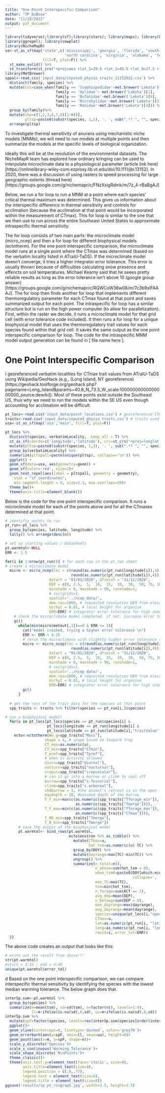 ```yaml
---
title: "One-Point Interspecific Comparison"
author: "TP DuBose"
date: "11/18/2022"
output: pdf_document
---
```


```r
library(tidyverse);library(sf);library(stars); library(maps); library(knitr)
library(ggrepel); library(cowplot)
library(NicheMapR)
se<-st_as_sf(map('state',c('mississippi', 'georgia', 'florida', 'south carolina', 
                           'north carolina', 'virginia', 'alabama', 'tennessee'), 
                 fill=T, plot=F)) %>%
  st_make_valid() %>%
  st_transform(st_crs("+proj=aea +lat_1=29.5 +lat_2=45.5 +lat_0=37.5 +lon_0=-96 +x_0=0 +y_0=0 +ellps=GRS80 +datum=NAD83 +units=km +no_defs"))
library(MetBrewer)
sppal<-read.csv('input_data/inputed_physio_traits_11152022.csv') %>%
  distinct(family, species) %>%
  mutate(col=case_when(family == 'Scaphiopodidae'~met.brewer('Lakota')[2],
                       family == 'Hylidae'~ met.brewer('Lakota')[1],
                       family == 'Bufonidae'~met.brewer('Lakota')[6],
                       family == 'Microhylidae'~met.brewer('Lakota')[3],
                       family == 'Ranidae'~met.brewer('Lakota')[4])) %>%
  group_by(family)%>%
  mutate(shp=c(1,2,3,6,7,8)[1:n()],
         pltsp=paste0(substr(species, 1,1), '. ', sub(".*? ", "", species))) %>%
  arrange(pltsp)
```

To investigate thermal sensitivity of anurans using mechanistic niche models (MNMs), we will need to run models at multiple points and then summarize the models at the specific levels of biological organization. 

Ideally this will be at the resolution of the environmental datasets. The NicheMapR team has explored how ordinary kringing can be used to interpolate microclimate data to a physiological parameter (article link here)[https://onlinelibrary-wiley-com.ezproxy.lib.vt.edu/doi/10.1111/jbi.13152]. In 2020, there was a discussion of using rasters to speed processing for large geographic extents (thread here)[https://groups.google.com/g/nichemapr/c/FNzXsigRdmk/m/7z_4-rBaBgAJ]

Below, we run a for loop to run a MNM at a point where each species' critical thermal maximum was determined. This gives us information about the interspecific difference in thermal sensitivity and controls for acclimation (because the acclimation at that point would be incorporated within the measurement of CTmax). This for loop is similar to the one that we then use to run across the entire Southeast United States to approximate intraspecific thermal sensitivity.

The for loop consists of two main parts: the microclimate model (micro_ncep) and then a for loop for different biophysical models (ectotherm). For the one point interspecific comparison, the microclimate model runs at a single point where the CTmax was determined (based on the verbatim locality listed in ATraiU-TaDS). If the microclimate model doesn't converge, it tries a higher integrator error tolerance. This error is usually thrown because of difficulties calculating snow presence and effencts on soil temperatures. Michael Kearny said that he seees pretty reliable results as long as the error tolerance isn't above 10 (google group answer)[https://groups.google.com/g/nichemapr/c/RQWCoW38w08/m/7c3b9xlFAAAJ]. The for loop then finds another for loop that implements different thermoregulatory parameter for each CTmax found at that point and saves summarized output for each point. The intraspecific for loop has a similar structure but is run on the high power computer (to allow for parallelization). First, within the raster we decide, it runs a microclimate model for that grid cell (with error tolerance code included). It then runs a for loop for a unique biophysical model that uses the thermoregulatory trait values for each species found within that grid cell. It saves the same output as the one point interspecific comparison for loop. The code for the intraspecific MNM model output generation can be found in [ file name here ].

# One Point Interspecific Comparison

I georeferenced verbatim localities for CTmax trait values from ATraiU-TaDS using Wikipedia/GeoHack (e.g., (Long Island, NY georeference)[https://geohack.toolforge.org/geohack.php?pagename=Long_Island&params=40.8_N_73.3_W_scale:10000000000000000000_source:dewiki]). Most of these points exist outside the Southeast US, thus why we need to run the models within the SE US even though accounting for acclimation will be difficult. 

```r
pt_locs<-read.csv('input_data/point_locations.csv') # georeferenced CTmax localities
traits<-read.csv('input_data/inputed_physio_traits.csv') # traits used throughout our analyses
usa<-st_as_sf(map('usa','main', fill=T, plot=F))

pt_locs %>% 
  distinct(species, verbatimLocality, .keep_all = T) %>%
  st_as_sf(coords=c('longitude','latitude'), crs=st_crs("+proj=longlat +ellps=WGS84 +datum=WGS84")) %>%
  mutate(pltsp=paste0(substr(species, 1,1), '. ', sub(".*? ", "", species))) %>%
  group_by(verbatimLocality) %>%
  summarize(pltspall=paste(unique(pltsp), collapse='\n')) %>%
  ggplot() +
  geom_sf(data=usa, aes(geometry=geom)) +
  geom_sf(color='red', size=2)+
  geom_text_repel(aes(label = pltspall, geometry = geometry),
    stat = "sf_coordinates",
    min.segment.length = 0, size=2.3, max.overlaps=20)+
  theme_bw()+
  theme(axis.title=element_blank())
```
Below is the code for the one point interspecific comparison. It runs a microclimate model for each of the points above and for all the CTmaxes determined at that point. 

```r
# identifiy points to run
pt_run<-pt_locs %>% 
  group_by(species, latitude, longitude) %>% 
  tally() %>% arrange(desc(n))

# set up starting values / datasheets
pt.warmtol<-NULL
ERR <- 1.5

for(i in 1:nrow(pt_run)){ # for each row in the pt_run sheet
# create a microclimate model 
  micro <- micro_ncep(loc = c(round(as.numeric(pt_run$longitude[i]),4), 
                              round(as.numeric(pt_run$latitude[i]),4)),
                    dstart = "01/01/2020", dfinish = "31/12/2020",
                    DEP = c(0, 2.5,  5,  10,  15,  20,  30,  50, 75, 100), #cm
                    minshade = 0, maxshade = 90, runshade=1,
                    # soilgrids=1,
                    spatial='../ncep_data/',
                    dem.res=1000, # requested resolution DEM from elevatr in meters
                    Usrhyt = 0.01, # local height for organism
					ERR=ERR) # integrator error tolerance for high snow areas
	# check the microclimate model completed. if not, increase error tolerance				
	gc()
      while(min(micro$metout[,1])==0 & ERR <= 3){
        cat("model crashed, trying a higher error tolerance \n")
        ERR <- ERR + 0.25
		# rerun the microclimate with slightly higher error tolerance allowed
        micro <- micro_ncep(loc = c(round(as.numeric(pt_run$longitude[i]),4), 
                              round(as.numeric(pt_run$latitude[i]),4)),
                    dstart = "01/01/2020", dfinish = "31/12/2020",
                    DEP = c(0, 2.5,  5,  10,  15,  20,  30,  50, 75, 100), #cm
                    minshade = 0, maxshade = 90, runshade=1,
                    # soilgrids=1,
                    spatial='../ncep_data/',
                    dem.res=1000, # requested resolution DEM from elevatr in meters
                    Usrhyt = 0.01, # local height for organism
					ERR=ERR) # integrator error tolerance for high snow areas
        gc()
      }
	  
  # get the rest of the trait data for the species at that point
  spp_traits <- traits %>% filter(species == pt_run[i,]$species) 

# run a biophysical model!
  for(u in pt_locs[pt_locs$species == pt_run$species[i] & 
                   pt_locs$longitude == pt_run$longitude[i] & 
                   pt_locs$latitude == pt_run$latitude[i],"traitValue"]){
    ecto<-ectotherm(Ww_g=spp_traits["Mass"], 
                  shape = 4, # shape based on leopard frog
                  CT_max=as.numeric(u), 
                  CT_min=spp_traits["CTmin"], 
                  T_pref=spp_traits["Tpref"],
                  # when is activity allowed
                  diurn=spp_traits["diurnal"],
                  nocturn=spp_traits["nocturnal"],
                  crepus=spp_traits["crepuscular"],
                  # can it go into a burrow or climb to cool off
                  burrow=spp_traits["s.fossorial"],
                  climb=spp_traits["s.arboreal"],
                  shdburrow = 1, #the animal's retreat is in the open (0), in the shade when above or below CTmin in sun (1) or in shade always
                  maxdepth = 10, #maximum depth of the burrow
                  T_F_min=max(c(as.numeric(spp_traits["Tforage_min"]),
                                as.numeric(spp_traits["Tmerge"]))),
                  T_F_max=min(c(as.numeric(spp_traits["Tforage_max"]),
                                as.numeric(spp_traits["CTmax"]))),
                  T_RB_min=spp_traits["Tmerge"],
                  T_B_min=spp_traits["Tmerge"])
	  # save the output of the biophysical model
      pt.warmtol<- bind_rows(pt.warmtol,
                             ecto$environ %>% as_tibble() %>%
                               mutate(CTmax=u,
                                      hot_tsm=as.numeric(u)-TC) %>% 
                               group_by(DOY) %>% 
                               mutate(dayrange=max(TC)-min(TC)) %>%
                               ungroup() %>%
                               summarize(n_total=n(),
                                         n_above=sum(hot_tsm < 0),
                                         when_tsm0=paste0(DOY[which.min(hot_tsm)], 
                                                          collapse=', '),
                                         max_TC=max(TC),
                                         tsm=min(hot_tsm),
                                         n_forage=sum(ACT == 2),
                                         avg_dep=mean(DEP),
                                         n_belowg=sum(DEP < 0),
                                         max_dayrange=max(dayrange),
                                         avg_dayrange=mean(dayrange),
                                         species=unique(pt_locs[i,"species"]),
                                         CTmax=u,
                                         lat=as.numeric(pt_run[i, "latitude"]),
                                         long=as.numeric(pt_run[i, "longitude"]),
                                         rowid=i, error_tol=ERR)) 
  }}
```

The above code creates an output that looks like this: 

```r
# write out the result from above!!!
str(pt.warmtol)
#start = 3:16 ; end = 4:40
unique(pt.warmtol$error_tol)
```
d
Based on the one point interspecific comparison, we can compare interspecific thermal sensitivity by identifying the species with the lowest median warming tolerance. The below graph does that. 

```r
interSp.sum<-pt.warmtol %>%
  group_by(species) %>%
  summarize(m=mean(tsm), sd=sd(tsm), n=factor(n(), levels=1:9),
            ll=m-ifelse(is.na(sd),0,sd), uu=m+ifelse(is.na(sd),0,sd)) 
interSp.sum %>%
  mutate(spF=factor(species, levels=rev(interSp.sum$species[order(interSp.sum$m)]))) %>%
  ggplot()+
  geom_vline(xintercept=0, linetype='dashed', color='grey70')+
  geom_errorbarh(aes(y=spF, xmin=ll, xmax=uu), height=0)+
  geom_point(aes(x=m, y=spF, shape=n))+
  scale_y_discrete('Species')+
  scale_x_continuous('Warming Tolerance')+
  scale_shape_discrete('N\nPoints')+
  theme_classic()+
  theme(axis.text.y=element_text(face='italic', size=9),
        axis.title=element_text(size=9),
        legend.position = c(.9,.77),
        legend.text = element_text(size=8),
        legend.title = element_text(size=8))
ggsave('results/sp_pt_rcsgraph.jpg', width=3.5, height=3.5)
```
